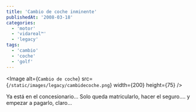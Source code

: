 ```yaml
---
title: 'Cambio de coche inminente'
publishedAt: '2008-03-18'
categories:
  - 'motor'
  - 'vidareal™'
  - 'legacy'
tags:
  - 'cambio'
  - 'coche'
  - 'golf'
---
```


<Image
  alt={`Cambio de coche`}
  src={`/static/images/legacy/cambidecoche.png`}
  width={200}
  height={75}
/>

Ya está en el concesionario... Solo queda matricularlo, hacer el seguro.... y empezar a pagarlo, claro...
